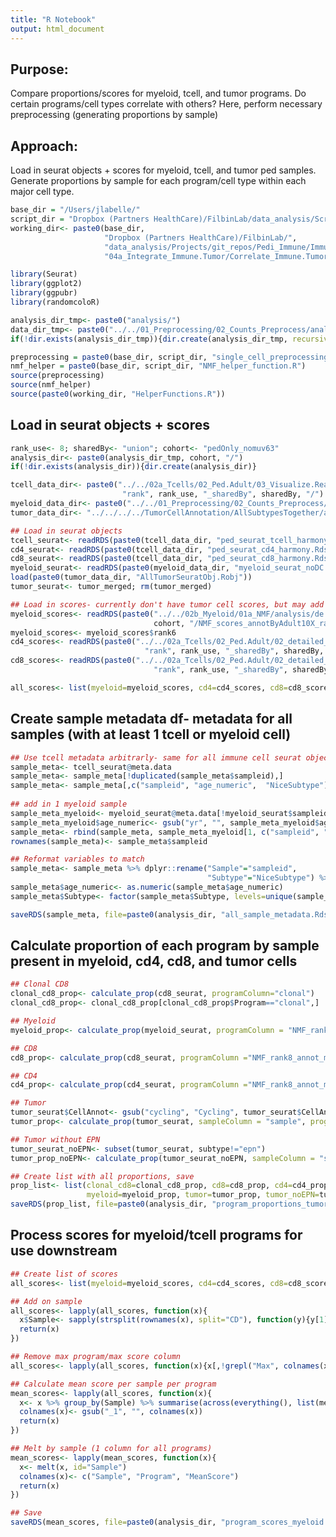 ```yaml
---
title: "R Notebook"
output: html_document
---
```


## Purpose:
Compare proportions/scores for myeloid, tcell, and tumor programs. Do certain programs/cell types correlate with others? Here, perform necessary preprocessing (generating proportions by sample)

## Approach:
Load in seurat objects + scores for myeloid, tcell, and tumor ped samples. Generate proportions by sample for each program/cell type within each major cell type.

```r
base_dir = "/Users/jlabelle/"
script_dir = "Dropbox (Partners HealthCare)/FilbinLab/data_analysis/Scripts/"
working_dir<- paste0(base_dir, 
                     "Dropbox (Partners HealthCare)/FilbinLab/",
                     "data_analysis/Projects/git_repos/Pedi_Immune/ImmuneCellAnalysis/", 
                     "04a_Integrate_Immune.Tumor/Correlate_Immune.Tumor_CellType.NMF/")

library(Seurat)
library(ggplot2)
library(ggpubr)
library(randomcoloR)

analysis_dir_tmp<- paste0("analysis/")
data_dir_tmp<- paste0("../../01_Preprocessing/02_Counts_Preprocess/analysis/detailed_annotation/")
if(!dir.exists(analysis_dir_tmp)){dir.create(analysis_dir_tmp, recursive = TRUE)}

preprocessing = paste0(base_dir, script_dir, "single_cell_preprocessing_helper_functions.R")
nmf_helper = paste0(base_dir, script_dir, "NMF_helper_function.R")
source(preprocessing)
source(nmf_helper)
source(paste0(working_dir, "HelperFunctions.R"))
```



## Load in seurat objects + scores
```r
rank_use<- 8; sharedBy<- "union"; cohort<- "pedOnly_nomuv63"
analysis_dir<- paste0(analysis_dir_tmp, cohort, "/")
if(!dir.exists(analysis_dir)){dir.create(analysis_dir)}

tcell_data_dir<- paste0("../../02a_Tcells/02_Ped.Adult/03_Visualize.Reannotate_programs/analysis/Reannotate_programs/",
                         "rank", rank_use, "_sharedBy", sharedBy, "/")
myeloid_data_dir<- paste0("../../01_Preprocessing/02_Counts_Preprocess/analysis/detailed_annotation/", cohort, "/")
tumor_data_dir<- "../../../../TumorCellAnnotation/AllSubtypesTogether/analysis/Merge_allSubtypes/"

## Load in seurat objects
tcell_seurat<- readRDS(paste0(tcell_data_dir, "ped_seurat_tcell_harmony.Rds"))
cd4_seurat<- readRDS(paste0(tcell_data_dir, "ped_seurat_cd4_harmony.Rds"))
cd8_seurat<- readRDS(paste0(tcell_data_dir, "ped_seurat_cd8_harmony.Rds"))
myeloid_seurat<- readRDS(paste0(myeloid_data_dir, "myeloid_seurat_noDC.B_harmony.Rds"))
load(paste0(tumor_data_dir, "AllTumorSeuratObj.Robj"))
tumor_seurat<- tumor_merged; rm(tumor_merged)

## Load in scores- currently don't have tumor cell scores, but may add this in
myeloid_scores<- readRDS(paste0("../../02b_Myeloid/01a_NMF/analysis/de.novoNMF/", 
                                cohort, "/NMF_scores_annotByAdult10X_rank6-6", ".Rds"))
myeloid_scores<- myeloid_scores$rank6
cd4_scores<- readRDS(paste0("../../02a_Tcells/02_Ped.Adult/02_detailed_annot/analysis/identifyCD4.CD8_byNMF/",
                              "rank", rank_use, "_sharedBy", sharedBy, "/ped_cd4_program_scores.Rds"))
cd8_scores<- readRDS(paste0("../../02a_Tcells/02_Ped.Adult/02_detailed_annot/analysis/identifyCD4.CD8_byNMF/",
                                "rank", rank_use, "_sharedBy", sharedBy,"/ped_cd8_program_scores.Rds"))

all_scores<- list(myeloid=myeloid_scores, cd4=cd4_scores, cd8=cd8_scores)
```

## Create sample metadata df- metadata for all samples (with at least 1 tcell or myeloid cell)
```r
## Use tcell metadata arbitrarly- same for all immune cell seurat objects
sample_meta<- tcell_seurat@meta.data
sample_meta<- sample_meta[!duplicated(sample_meta$sampleid),]
sample_meta<- sample_meta[,c("sampleid", "age_numeric",  "NiceSubtype")]
  
## add in 1 myeloid sample
sample_meta_myeloid<- myeloid_seurat@meta.data[!myeloid_seurat$sampleid %in% sample_meta$sampleid, ]
sample_meta_myeloid$age_numeric<- gsub("yr", "", sample_meta_myeloid$age)
sample_meta<- rbind(sample_meta, sample_meta_myeloid[1, c("sampleid", "age_numeric",  "NiceSubtype")])
rownames(sample_meta)<- sample_meta$sampleid

## Reformat variables to match
sample_meta<- sample_meta %>% dplyr::rename("Sample"="sampleid",
                                            "Subtype"="NiceSubtype") %>% as.data.frame()
sample_meta$age_numeric<- as.numeric(sample_meta$age_numeric)
sample_meta$Subtype<- factor(sample_meta$Subtype, levels=unique(sample_meta$Subtype))

saveRDS(sample_meta, file=paste0(analysis_dir, "all_sample_metadata.Rds"))
```

## Calculate proportion of each program by sample present in myeloid, cd4, cd8, and tumor cells
```r
## Clonal CD8
clonal_cd8_prop<- calculate_prop(cd8_seurat, programColumn="clonal")
clonal_cd8_prop<- clonal_cd8_prop[clonal_cd8_prop$Program=="clonal",]

## Myeloid
myeloid_prop<- calculate_prop(myeloid_seurat, programColumn = "NMF_rank6_annotByAdult10X")

## CD8
cd8_prop<- calculate_prop(cd8_seurat, programColumn ="NMF_rank8_annot_mergedByunion_reAnnot" )

## CD4
cd4_prop<- calculate_prop(cd4_seurat, programColumn ="NMF_rank8_annot_mergedByunion_reAnnot" )

## Tumor
tumor_seurat$CellAnnot<- gsub("cycling", "Cycling", tumor_seurat$CellAnnot)
tumor_prop<- calculate_prop(tumor_seurat, sampleColumn = "sample", programColumn = "CellAnnot")

## Tumor without EPN
tumor_seurat_noEPN<- subset(tumor_seurat, subtype!="epn")
tumor_prop_noEPN<- calculate_prop(tumor_seurat_noEPN, sampleColumn = "sample", programColumn = "CellAnnot")

## Create list with all proportions, save
prop_list<- list(clonal_cd8=clonal_cd8_prop, cd8=cd8_prop, cd4=cd4_prop,
                 myeloid=myeloid_prop, tumor=tumor_prop, tumor_noEPN=tumor_prop_noEPN)
saveRDS(prop_list, file=paste0(analysis_dir, "program_proportions_tumor.myeloid.cd4.cd8.cd8Clonal.Rds"))
```


## Process scores for myeloid/tcell programs for use downstream
```r
## Create list of scores
all_scores<- list(myeloid=myeloid_scores, cd4=cd4_scores, cd8=cd8_scores)

## Add on sample
all_scores<- lapply(all_scores, function(x){
  x$Sample<- sapply(strsplit(rownames(x), split="CD"), function(y){y[1]})
  return(x)
})

## Remove max program/max score column
all_scores<- lapply(all_scores, function(x){x[,!grepl("Max", colnames(x))]})

## Calculate mean score per sample per program
mean_scores<- lapply(all_scores, function(x){
  x<- x %>% group_by(Sample) %>% summarise(across(everything(), list(mean))) %>% as.data.frame()
  colnames(x)<- gsub("_1", "", colnames(x))
  return(x)
})

## Melt by sample (1 column for all programs)
mean_scores<- lapply(mean_scores, function(x){
  x<- melt(x, id="Sample")
  colnames(x)<- c("Sample", "Program", "MeanScore")
  return(x)
})

## Save
saveRDS(mean_scores, file=paste0(analysis_dir, "program_scores_myeloid.cd4.cd8.Rds"))
```




